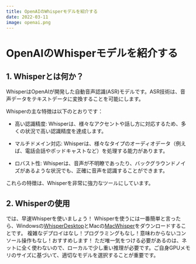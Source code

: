 ```yaml
---
title: OpenAIのWhisperモデルを紹介する
date: 2022-03-11
image: openai.png
---
```


# OpenAIのWhisperモデルを紹介する

## 1. Whisperとは何か？

WhisperはOpenAIが開発した自動音声認識(ASR)モデルです。ASR技術は、音声データをテキストデータに変換することを可能にします。

Whisperの主な特徴は以下のとおりです：

- 高い認識精度: Whisperは、様々なアクセントや話し方に対応するため、多くの状況で高い認識精度を達成します。

- マルチドメイン対応: Whisperは、様々なタイプのオーディオデータ（例えば、電話会話やポッドキャストなど）を処理する能力があります。

- ロバスト性: Whisperは、音声が不明瞭であったり、バックグラウンドノイズがあるような状況でも、正確に音声を認識することができます。

これらの特徴は、Whisperを非常に強力なツールにしています。


## 2. Whisperの使用

では、早速Whisperを使いましょう！
Whisperを使うには一番簡単と言ったら、Windowsの[WhisperDesktop](https://github.com/Const-me/Whisper/releases)とMacの[MacWhisper](https://goodsnooze.gumroad.com/l/macwhisper)をダウンロードすることです。
複雑なデプロイはなし！プログラミングもなし！意味わからないコンソール操作もなし！おすすめします！
ただ唯一気をつける必要があるのは、ネットに全く使わないので、ローカルで少し重い推理が必要です。ご自身GPUメモリのサイズに基づいて、適切なモデルを選択することが重要です。

